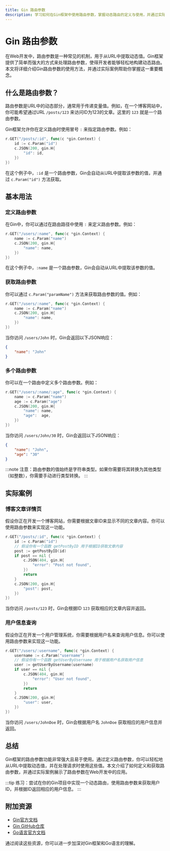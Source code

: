 ```yaml
---
title: Gin 路由参数
description: 学习如何在Gin框架中使用路由参数，掌握动态路由的定义与使用，并通过实际案例加深理解。
---
```


# Gin 路由参数

在Web开发中，路由参数是一种常见的机制，用于从URL中提取动态值。Gin框架提供了简单而强大的方式来处理路由参数，使得开发者能够轻松地构建动态路由。本文将详细介绍Gin路由参数的使用方法，并通过实际案例帮助你掌握这一重要概念。

## 什么是路由参数？

路由参数是URL中的动态部分，通常用于传递变量值。例如，在一个博客网站中，你可能希望通过URL `/posts/123` 来访问ID为123的文章。这里的 `123` 就是一个路由参数。

Gin框架允许你在定义路由时使用冒号 `:` 来指定路由参数。例如：

```go
r.GET("/posts/:id", func(c *gin.Context) {
    id := c.Param("id")
    c.JSON(200, gin.H{
        "id": id,
    })
})
```

在这个例子中，`:id` 是一个路由参数，Gin会自动从URL中提取该参数的值，并通过 `c.Param("id")` 方法获取。

## 基本用法

### 定义路由参数

在Gin中，你可以通过在路由路径中使用 `:` 来定义路由参数。例如：

```go
r.GET("/users/:name", func(c *gin.Context) {
    name := c.Param("name")
    c.JSON(200, gin.H{
        "name": name,
    })
})
```

在这个例子中，`:name` 是一个路由参数，Gin会自动从URL中提取该参数的值。

### 获取路由参数

你可以通过 `c.Param("paramName")` 方法来获取路由参数的值。例如：

```go
r.GET("/users/:name", func(c *gin.Context) {
    name := c.Param("name")
    c.JSON(200, gin.H{
        "name": name,
    })
})
```

当你访问 `/users/John` 时，Gin会返回以下JSON响应：

```json
{
    "name": "John"
}
```

### 多个路由参数

你可以在一个路由中定义多个路由参数。例如：

```go
r.GET("/users/:name/:age", func(c *gin.Context) {
    name := c.Param("name")
    age := c.Param("age")
    c.JSON(200, gin.H{
        "name": name,
        "age":  age,
    })
})
```

当你访问 `/users/John/30` 时，Gin会返回以下JSON响应：

```json
{
    "name": "John",
    "age": "30"
}
```

:::note
注意：路由参数的值始终是字符串类型。如果你需要将其转换为其他类型（如整数），你需要手动进行类型转换。
:::

## 实际案例

### 博客文章详情页

假设你正在开发一个博客网站，你需要根据文章ID来显示不同的文章内容。你可以使用路由参数来实现这一功能。

```go
r.GET("/posts/:id", func(c *gin.Context) {
    id := c.Param("id")
    // 假设你有一个函数 getPostByID 用于根据ID获取文章内容
    post := getPostByID(id)
    if post == nil {
        c.JSON(404, gin.H{
            "error": "Post not found",
        })
        return
    }
    c.JSON(200, gin.H{
        "post": post,
    })
})
```

当你访问 `/posts/123` 时，Gin会根据ID `123` 获取相应的文章内容并返回。

### 用户信息查询

假设你正在开发一个用户管理系统，你需要根据用户名来查询用户信息。你可以使用路由参数来实现这一功能。

```go
r.GET("/users/:username", func(c *gin.Context) {
    username := c.Param("username")
    // 假设你有一个函数 getUserByUsername 用于根据用户名获取用户信息
    user := getUserByUsername(username)
    if user == nil {
        c.JSON(404, gin.H{
            "error": "User not found",
        })
        return
    }
    c.JSON(200, gin.H{
        "user": user,
    })
})
```

当你访问 `/users/JohnDoe` 时，Gin会根据用户名 `JohnDoe` 获取相应的用户信息并返回。

## 总结

Gin框架的路由参数功能非常强大且易于使用。通过定义路由参数，你可以轻松地从URL中提取动态值，并在处理请求时使用这些值。本文介绍了如何定义和获取路由参数，并通过实际案例展示了路由参数在Web开发中的应用。

:::tip
练习：尝试在你的Gin项目中实现一个动态路由，使用路由参数来获取用户ID，并根据ID返回相应的用户信息。
:::

## 附加资源

- [Gin官方文档](https://gin-gonic.com/docs/)
- [Gin GitHub仓库](https://github.com/gin-gonic/gin)
- [Go语言官方文档](https://golang.org/doc/)

通过阅读这些资源，你可以进一步加深对Gin框架和Go语言的理解。